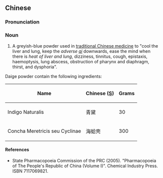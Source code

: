 ==Chinese==
{{zh-forms}}

===Pronunciation===
{{zh-pron
|m=dàigé sǎn
|cat=n
}}

===Noun===
{{zh-noun}}

# A greyish-blue powder used in [[traditional Chinese medicine]] to "cool the liver and lung, keep the ''adverse [[qi]]'' downwards, ease the mind when there is ''heat of liver and lung'', dizziness, tinnitus, cough, epistaxis, haemoptysis, lung abscess, obstruction of pharynx and diaphragm, thirst, and dysphoria".

Daige powder contain the following ingredients:

{| class="wikitable sortable"
|-
!Name
!Chinese ([[Simplified Chinese|S]])
!Grams
|-
|Indigo Naturalis
|青黛
| 30
|-
|Concha Meretricis seu Cyclinae
|海蛤壳
| 300
|}

====References====
* State Pharmacopoeia Commission of the PRC (2005). "Pharmacopoeia of The People's Republic of China (Volume I)". Chemical Industry Press. ISBN 7117069821.